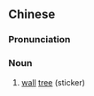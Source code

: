 {{also|壁树}}
==Chinese==
{{zh-forms|s=壁树}}

===Pronunciation===
{{zh-pron
|m=bìshù
|c=bik1 syu6
|cat=n
}}

===Noun===
{{zh-noun}}

# [[wall]] [[tree]] (sticker)